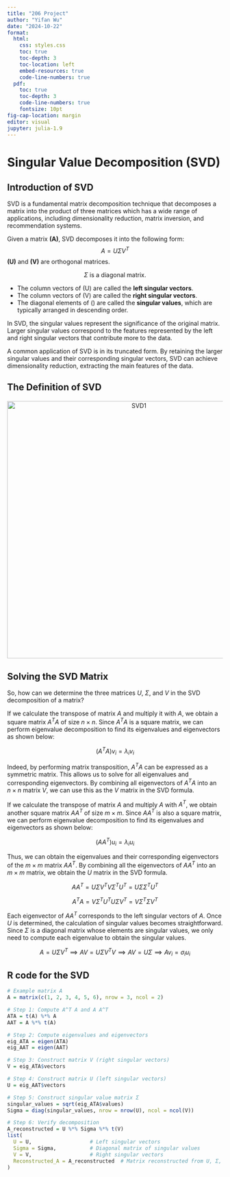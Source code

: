 ```yaml
---
title: "206 Project"
author: "Yifan Wu"
date: "2024-10-22"
format:
  html:
    css: styles.css
    toc: true
    toc-depth: 3
    toc-location: left
    embed-resources: true
    code-line-numbers: true
  pdf:
    toc: true
    toc-depth: 3
    code-line-numbers: true
    fontsize: 10pt
fig-cap-location: margin
editor: visual
jupyter: julia-1.9
---
```


# Singular Value Decomposition (SVD)

## Introduction of SVD

SVD is a fundamental matrix decomposition technique that decomposes a matrix into the product of three matrices which has a wide range of applications, including dimensionality reduction, matrix inversion, and recommendation systems.

Given a matrix **\(A\)**, SVD decomposes it into the following form:
$$
A = U\Sigma V^T
$$
**\(U\)** and **\(V\)** are orthogonal matrices. 
<p>$$
  \Sigma \text{ is a diagonal matrix.}
$$</p>

<ul>
  <li>The column vectors of \(U\) are called the <strong>left singular vectors</strong>.</li>
  <li>The column vectors of \(V\) are called the <strong>right singular vectors</strong>.</li>
  <li>The diagonal elements of \(\Sigma\) are called the <strong>singular values</strong>, which are typically arranged in descending order.</li>
</ul>

In SVD, the singular values represent the significance of the original matrix. Larger singular values correspond to the features represented by the left and right singular vectors that contribute more to the data.

A common application of SVD is in its truncated form. By retaining the larger singular values and their corresponding singular vectors, SVD can achieve dimensionality reduction, extracting the main features of the data.


## The Definition of SVD

<div style="text-align: center; margin: 20px 0;">
  <img src="images/SVD1.png" alt="SVD1" width="600"/>
</div>

## Solving the SVD Matrix

So, how can we determine the three matrices $U$, $\Sigma$, and $V$ in the SVD decomposition of a matrix?

If we calculate the transpose of matrix $A$ and multiply it with $A$, we obtain a square matrix $A^T A$ of size $n \times n$. Since $A^T A$ is a square matrix, we can perform eigenvalue decomposition to find its eigenvalues and eigenvectors as shown below:

$$
(A^T A)v_i = \lambda_i v_i
$$

Indeed, by performing matrix transposition, $A^T A$ can be expressed as a symmetric matrix. This allows us to solve for all eigenvalues and corresponding eigenvectors. By combining all eigenvectors of $A^T A$ into an $n \times n$ matrix $V$, we can use this as the $V$ matrix in the SVD formula.

If we calculate the transpose of matrix $A$ and multiply $A$ with $A^T$, we obtain another square matrix $A A^T$ of size $m \times m$. Since $A A^T$ is also a square matrix, we can perform eigenvalue decomposition to find its eigenvalues and eigenvectors as shown below:

$$
(A A^T)u_i = \lambda_i u_i
$$

Thus, we can obtain the eigenvalues and their corresponding eigenvectors of the $m \times m$ matrix $A A^T$. By combining all the eigenvectors of $A A^T$ into an $m \times m$ matrix, we obtain the $U$ matrix in the SVD formula.

$$
A A^T = U\Sigma V^T V\Sigma^T U^T = U\Sigma\Sigma^T U^T
$$

$$
A^T A = V\Sigma^T U^T U\Sigma V^T = V\Sigma^T\Sigma V^T
$$


Each eigenvector of $A A^T$ corresponds to the left singular vectors of $A$. Once $U$ is determined, the calculation of singular values becomes straightforward. Since $\Sigma$ is a diagonal matrix whose elements are singular values, we only need to compute each eigenvalue to obtain the singular values.

$$
A = U\Sigma V^T \implies AV = U\Sigma V^T V \implies AV = U\Sigma \implies Av_i = \sigma_i u_i
$$

## R code for the SVD

```r
# Example matrix A
A = matrix(c(1, 2, 3, 4, 5, 6), nrow = 3, ncol = 2)

# Step 1: Compute A^T A and A A^T
ATA = t(A) %*% A   
AAT = A %*% t(A)   

# Step 2: Compute eigenvalues and eigenvectors
eig_ATA = eigen(ATA)  
eig_AAT = eigen(AAT)  

# Step 3: Construct matrix V (right singular vectors)
V = eig_ATA$vectors

# Step 4: Construct matrix U (left singular vectors)
U = eig_AAT$vectors

# Step 5: Construct singular value matrix Σ
singular_values = sqrt(eig_ATA$values)  
Sigma = diag(singular_values, nrow = nrow(U), ncol = ncol(V))  

# Step 6: Verify decomposition
A_reconstructed = U %*% Sigma %*% t(V)  
list(
  U = U,                   # Left singular vectors
  Sigma = Sigma,           # Diagonal matrix of singular values
  V = V,                   # Right singular vectors
  Reconstructed_A = A_reconstructed  # Matrix reconstructed from U, Σ, and V^T
)


```



